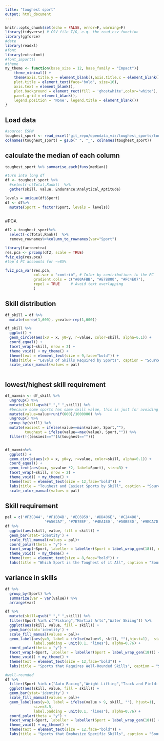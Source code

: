 ```yaml
---
title: "toughest sport"
output: html_document
---
```


```r
knitr::opts_chunk$set(echo = FALSE, error=F, warning=F)
library(tidyverse) # CSV file I/O, e.g. the read_csv function
library(ggforce)
#date
library(readxl)
#font
library(extrafont)
#font_import()
#theme
my_theme <- function(base_size = 12, base_family = "Impact"){
    theme_minimal() +
    theme(axis.title.y = element_blank(),axis.title.x = element_blank(),
    plot.title = element_text(face="bold", size=16),
    axis.text = element_blank(),
    plot.background = element_rect(fill = 'ghostwhite',color='white'),
    panel.grid = element_blank(), 
    legend.position = 'None', legend.title = element_blank())
}

```

## Load data
```r
#source: ESPN
toughest_sport <- read_excel("git_repo/opendata_viz/toughest_sports/toughest_sport.xlsx")
colnames(toughest_sport) = gsub(" ", "_", colnames(toughest_sport))
```


## calculate the median of each column
```r
toughest_sport %>% summarise_each(funs(median))
```

```r
#turn into long df
df <- toughest_sport %>%
  #select(-c(Total,Rank))  %>%
  gather(skill, value, Endurance:Analytical_Aptitude) 

levels = unique(df$Sport)
df <- df%>%
  mutate(Sport = factor(Sport, levels = levels))
  
```

#PCA
```r
df2 = toughest_sport%>%
  select(-c(Total,Rank))  %>%
  remove_rownames%>%column_to_rownames(var="Sport")

library(factoextra)
res.pca <- prcomp(df2, scale = TRUE)
fviz_eig(res.pca)
#top 4 PC accounts for ~>85%
```
```r
fviz_pca_var(res.pca,
             col.var = "contrib", # Color by contributions to the PC
             gradient.cols = c("#00AFBB", "#E7B800", "#FC4E07"),
             repel = TRUE     # Avoid text overlapping
             )
```
## Skill distribution
```r
df_skill = df %>% 
  mutate(x=rep(1,600), y=value-rep(1,600)) 

df_skill %>%
  ggplot() + 
  geom_circle(aes(x0 = x, y0=y, r=value, color=skill, alpha=0.1)) + 
  coord_equal() + 
  facet_wrap(~skill, nrow = 2) +
  theme_void() + my_theme() +
  theme(text = element_text(size = 9,face="bold")) +
  labs(title = "Levels of Skills Required by Sports", caption = "Source:ESPN") +
  scale_color_manual(values = pal)
  
```

## lowest/highest skill requirement
```r
df_maxmin <- df_skill %>% 
  ungroup() %>%
  mutate(skill=gsub("_"," ",skill)) %>%
  #because some sports has same skill value, this is just for avoiding overlapping max min label
  mutate(value=value+runif(600)/1000000) %>%
  ungroup() %>% 
  group_by(skill) %>%
  mutate(easiest = ifelse(value==min(value), Sport,""),
         toughest = ifelse(value==max(value), Sport,"")) %>%
  filter(!((easiest=="")&(toughest=="")))


df_maxmin%>%
  ggplot() + 
  geom_circle(aes(x0 = x, y0=y, r=value, color=skill, alpha=0.1)) + 
  coord_equal() + 
  geom_text(aes(x=x, y=value *2, label=Sport), size=3) +
  facet_wrap(~skill, nrow = 2) +
  theme_void() + my_theme() +
  theme(text = element_text(size = 12,face="bold")) +
  labs(title = "Toughest and Easiest Sports by Skill", caption = "Source:ESPN") +
  scale_color_manual(values = pal)
```


## Skill requirement
```r
pal = c('#F3C844', '#F1B34B', '#EC6959', '#DD406E', '#C24488',
                  '#A562A7', '#7B7EBF', '#4EA1B0', '#50BE8D', '#9ECA7D')
df %>%
  ggplot(aes(skill, value, fill = skill)) +
  geom_bar(stat='identity') +
  scale_fill_manual(values = pal)+
  coord_polar(theta = "y") +
  facet_wrap(~Sport, labeller = labeller(Sport = label_wrap_gen(18)), ncol=12) +
  theme_void() + my_theme() +
  theme(text = element_text(size = 8,face="bold")) +
  labs(title = "Which Sport is the Toughest of it All", caption = "Source:ESPN")
```

## variance in skills
```r
df %>%
  group_by(Sport) %>% 
  summarize(var = var(value)) %>%
  arrange(var)
```
```r
df %>%
  mutate(skill=gsub("_"," ",skill)) %>%
  filter(Sport %in% c("Fishing","Martial Arts","Water Skiing")) %>%
  ggplot(aes(skill, value, fill = skill)) +
  geom_bar(stat='identity') +
  scale_fill_manual(values = pal)+
  geom_label(aes(y=0, label = ifelse(value<9, skill, ""),hjust=1),  size=3.5, 
             label.padding = unit(0.1, "lines"), alpha=0.76) + 
  coord_polar(theta = "y") +
  facet_wrap(~Sport, labeller = labeller(Sport = label_wrap_gen(18))) +
  theme_void() + my_theme() +
  theme(text = element_text(size = 12,face="bold")) +
  labs(title = "Sports that Requires Well-Rounded Skills", caption = "Source:ESPN")
```
```r
#well-rounded
df %>%
  filter(Sport %in% c("Auto Racing","Weight-Lifting","Track and Field: Sprints")) %>%
  ggplot(aes(skill, value, fill = skill)) +
  geom_bar(stat='identity') +
  scale_fill_manual(values = pal)+
  geom_label(aes(y=0, label = ifelse(value > 9, skill, ""), hjust=1), 
             size=3.5,
             label.padding = unit(0.1, "lines"), alpha=0.76) + 
  coord_polar(theta = "y") +
  facet_wrap(~Sport, labeller = labeller(Sport = label_wrap_gen(18))) +
  theme_void() + my_theme() +
  theme(text = element_text(size = 12,face="bold")) +
  labs(title = "Sports that Emphasize Specific Skills", caption = "Source:ESPN")
```

